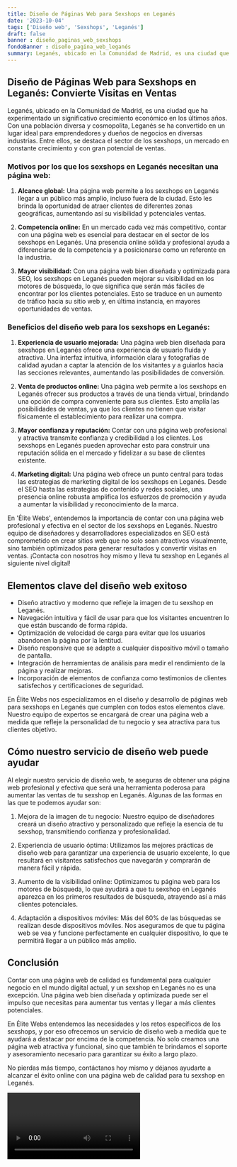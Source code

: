 ```yaml
---
title: Diseño de Páginas Web para Sexshops en Leganés
date: '2023-10-04'
tags: ['Diseño web', 'Sexshops', 'Leganés']
draft: false
banner : diseño_paginas_web_sexshops
fondoBanner : diseño_pagina_web_leganés
summary: Leganés, ubicado en la Comunidad de Madrid, es una ciudad que ha experimentado un significativo crecimiento económico en los últimos años. Con una población diversa y cosmopolita, Leganés se ha convertido en un lugar ideal para emprendedores y dueños de negocios en diversas industrias. Entre ellos, se destaca el sector de los sexshops, un mercado en constante crecimiento y con gran potencial de ventas.
---
```


## Diseño de Páginas Web para Sexshops en Leganés: Convierte Visitas en Ventas

Leganés, ubicado en la Comunidad de Madrid, es una ciudad que ha experimentado un significativo crecimiento económico en los últimos años. Con una población diversa y cosmopolita, Leganés se ha convertido en un lugar ideal para emprendedores y dueños de negocios en diversas industrias. Entre ellos, se destaca el sector de los sexshops, un mercado en constante crecimiento y con gran potencial de ventas.

### Motivos por los que los sexshops en Leganés necesitan una página web:

1. **Alcance global:** Una página web permite a los sexshops en Leganés llegar a un público más amplio, incluso fuera de la ciudad. Esto les brinda la oportunidad de atraer clientes de diferentes zonas geográficas, aumentando así su visibilidad y potenciales ventas.

2. **Competencia online:** En un mercado cada vez más competitivo, contar con una página web es esencial para destacar en el sector de los sexshops en Leganés. Una presencia online sólida y profesional ayuda a diferenciarse de la competencia y a posicionarse como un referente en la industria.

3. **Mayor visibilidad:** Con una página web bien diseñada y optimizada para SEO, los sexshops en Leganés pueden mejorar su visibilidad en los motores de búsqueda, lo que significa que serán más fáciles de encontrar por los clientes potenciales. Esto se traduce en un aumento de tráfico hacia su sitio web y, en última instancia, en mayores oportunidades de ventas.

### Beneficios del diseño web para los sexshops en Leganés:

1. **Experiencia de usuario mejorada:** Una página web bien diseñada para sexshops en Leganés ofrece una experiencia de usuario fluida y atractiva. Una interfaz intuitiva, información clara y fotografías de calidad ayudan a captar la atención de los visitantes y a guiarlos hacia las secciones relevantes, aumentando las posibilidades de conversión.

2. **Venta de productos online:** Una página web permite a los sexshops en Leganés ofrecer sus productos a través de una tienda virtual, brindando una opción de compra conveniente para sus clientes. Esto amplía las posibilidades de ventas, ya que los clientes no tienen que visitar físicamente el establecimiento para realizar una compra.

3. **Mayor confianza y reputación:** Contar con una página web profesional y atractiva transmite confianza y credibilidad a los clientes. Los sexshops en Leganés pueden aprovechar esto para construir una reputación sólida en el mercado y fidelizar a su base de clientes existente.

4. **Marketing digital:** Una página web ofrece un punto central para todas las estrategias de marketing digital de los sexshops en Leganés. Desde el SEO hasta las estrategias de contenido y redes sociales, una presencia online robusta amplifica los esfuerzos de promoción y ayuda a aumentar la visibilidad y reconocimiento de la marca.

En 'Élite Webs', entendemos la importancia de contar con una página web profesional y efectiva en el sector de los sexshops en Leganés. Nuestro equipo de diseñadores y desarrolladores especializados en SEO está comprometido en crear sitios web que no solo sean atractivos visualmente, sino también optimizados para generar resultados y convertir visitas en ventas. ¡Contacta con nosotros hoy mismo y lleva tu sexshop en Leganés al siguiente nivel digital!

<GifSeo />

<Cta />

## Elementos clave del diseño web exitoso

- Diseño atractivo y moderno que refleje la imagen de tu sexshop en Leganés.
- Navegación intuitiva y fácil de usar para que los visitantes encuentren lo que están buscando de forma rápida.
- Optimización de velocidad de carga para evitar que los usuarios abandonen la página por la lentitud.
- Diseño responsive que se adapte a cualquier dispositivo móvil o tamaño de pantalla.
- Integración de herramientas de análisis para medir el rendimiento de la página y realizar mejoras.
- Incorporación de elementos de confianza como testimonios de clientes satisfechos y certificaciones de seguridad.

En Élite Webs nos especializamos en el diseño y desarrollo de páginas web para sexshops en Leganés que cumplen con todos estos elementos clave. Nuestro equipo de expertos se encargará de crear una página web a medida que refleje la personalidad de tu negocio y sea atractiva para tus clientes objetivo.

## Cómo nuestro servicio de diseño web puede ayudar

Al elegir nuestro servicio de diseño web, te aseguras de obtener una página web profesional y efectiva que será una herramienta poderosa para aumentar las ventas de tu sexshop en Leganés. Algunas de las formas en las que te podemos ayudar son:

1. Mejora de la imagen de tu negocio: Nuestro equipo de diseñadores creará un diseño atractivo y personalizado que refleje la esencia de tu sexshop, transmitiendo confianza y profesionalidad.

2. Experiencia de usuario óptima: Utilizamos las mejores prácticas de diseño web para garantizar una experiencia de usuario excelente, lo que resultará en visitantes satisfechos que navegarán y comprarán de manera fácil y rápida.

3. Aumento de la visibilidad online: Optimizamos tu página web para los motores de búsqueda, lo que ayudará a que tu sexshop en Leganés aparezca en los primeros resultados de búsqueda, atrayendo así a más clientes potenciales.

4. Adaptación a dispositivos móviles: Más del 60% de las búsquedas se realizan desde dispositivos móviles. Nos aseguramos de que tu página web se vea y funcione perfectamente en cualquier dispositivo, lo que te permitirá llegar a un público más amplio.

## Conclusión

Contar con una página web de calidad es fundamental para cualquier negocio en el mundo digital actual, y un sexshop en Leganés no es una excepción. Una página web bien diseñada y optimizada puede ser el impulso que necesitas para aumentar tus ventas y llegar a más clientes potenciales.

En Élite Webs entendemos las necesidades y los retos específicos de los sexshops, y por eso ofrecemos un servicio de diseño web a medida que te ayudará a destacar por encima de la competencia. No solo creamos una página web atractiva y funcional, sino que también te brindamos el soporte y asesoramiento necesario para garantizar su éxito a largo plazo.

No pierdas más tiempo, contáctanos hoy mismo y déjanos ayudarte a alcanzar el éxito online con una página web de calidad para tu sexshop en Leganés.

<Video />

<CtaBot job='Sexshops' city='Leganés'/>

<Gmaps query='Leganés+españa+maps' />